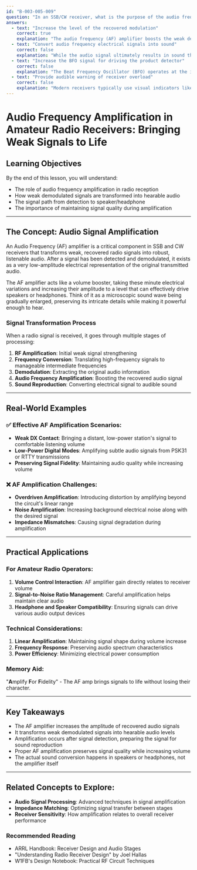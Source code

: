 ```yaml
---
id: "B-003-005-009"
question: "In an SSB/CW receiver, what is the purpose of the audio frequency (AF) amplifier?"
answers:
  - text: "Increase the level of the recovered modulation"
    correct: true
    explanation: "The audio frequency (AF) amplifier boosts the weak demodulated audio signal to a level suitable for driving speakers or headphones. After signal detection and demodulation, the recovered audio signal is typically very low in amplitude and requires amplification to produce an audible sound level that can be heard comfortably by the operator. This amplification ensures the signal has enough power to drive the audio output device without introducing significant distortion."
  - text: "Convert audio frequency electrical signals into sound"
    correct: false
    explanation: "While the audio signal ultimately results in sound through a speaker or headphone, the actual conversion of electrical signals to sound is performed by the speaker or headphone transducer, not the AF amplifier. The AF amplifier's role is to boost the electrical signal's amplitude before it reaches the sound-producing device, preparing it for conversion into audible sound."
  - text: "Increase the BFO signal for driving the product detector"
    correct: false
    explanation: "The Beat Frequency Oscillator (BFO) operates at the intermediate frequency (IF) stage of the receiver, not in the audio frequency stage. The BFO generates a local oscillator signal used for product detection in CW and SSB modes, whereas the AF amplifier works with the already detected audio signal. Mixing signals occurs before audio amplification, making this answer technically incorrect."
  - text: "Provide audible warning of receiver overload"
    correct: false
    explanation: "Modern receivers typically use visual indicators like S-meters or LED indicators to signal receiver overload, not audio warnings from the AF amplifier. The AF amplifier's primary purpose is signal amplification for listening, not diagnostic signaling. An overloaded receiver would more likely produce distorted audio rather than a specific warning signal."
---
```


# Audio Frequency Amplification in Amateur Radio Receivers: Bringing Weak Signals to Life

## Learning Objectives
By the end of this lesson, you will understand:
- The role of audio frequency amplification in radio reception
- How weak demodulated signals are transformed into hearable audio
- The signal path from detection to speaker/headphone
- The importance of maintaining signal quality during amplification

---

## The Concept: Audio Signal Amplification

An Audio Frequency (AF) amplifier is a critical component in SSB and CW receivers that transforms weak, recovered radio signals into robust, listenable audio. After a signal has been detected and demodulated, it exists as a very low-amplitude electrical representation of the original transmitted audio.

The AF amplifier acts like a volume booster, taking these minute electrical variations and increasing their amplitude to a level that can effectively drive speakers or headphones. Think of it as a microscopic sound wave being gradually enlarged, preserving its intricate details while making it powerful enough to hear.

### Signal Transformation Process

When a radio signal is received, it goes through multiple stages of processing:
1. **RF Amplification**: Initial weak signal strengthening
2. **Frequency Conversion**: Translating high-frequency signals to manageable intermediate frequencies
3. **Demodulation**: Extracting the original audio information
4. **Audio Frequency Amplification**: Boosting the recovered audio signal
5. **Sound Reproduction**: Converting electrical signal to audible sound

---

## Real-World Examples

### ✅ Effective AF Amplification Scenarios:
- **Weak DX Contact**: Bringing a distant, low-power station's signal to comfortable listening volume
- **Low-Power Digital Modes**: Amplifying subtle audio signals from PSK31 or RTTY transmissions
- **Preserving Signal Fidelity**: Maintaining audio quality while increasing volume

### ❌ AF Amplification Challenges:
- **Overdriven Amplification**: Introducing distortion by amplifying beyond the circuit's linear range
- **Noise Amplification**: Increasing background electrical noise along with the desired signal
- **Impedance Mismatches**: Causing signal degradation during amplification

---

## Practical Applications

### For Amateur Radio Operators:
1. **Volume Control Interaction**: AF amplifier gain directly relates to receiver volume
2. **Signal-to-Noise Ratio Management**: Careful amplification helps maintain clear audio
3. **Headphone and Speaker Compatibility**: Ensuring signals can drive various audio output devices

### Technical Considerations:
1. **Linear Amplification**: Maintaining signal shape during volume increase
2. **Frequency Response**: Preserving audio spectrum characteristics
3. **Power Efficiency**: Minimizing electrical power consumption

### Memory Aid:
"**A**mplify **F**or **F**idelity" - The AF amp brings signals to life without losing their character.

---

## Key Takeaways

- The AF amplifier increases the amplitude of recovered audio signals
- It transforms weak demodulated signals into hearable audio levels
- Amplification occurs after signal detection, preparing the signal for sound reproduction
- Proper AF amplification preserves signal quality while increasing volume
- The actual sound conversion happens in speakers or headphones, not the amplifier itself

---

## Related Concepts to Explore:
- **Audio Signal Processing**: Advanced techniques in signal amplification
- **Impedance Matching**: Optimizing signal transfer between stages
- **Receiver Sensitivity**: How amplification relates to overall receiver performance

### Recommended Reading
- ARRL Handbook: Receiver Design and Audio Stages
- "Understanding Radio Receiver Design" by Joel Hallas
- W1FB's Design Notebook: Practical RF Circuit Techniques